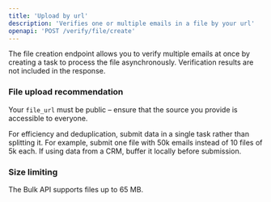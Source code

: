 ```yaml
---
title: 'Upload by url'
description: 'Verifies one or multiple emails in a file by your url'
openapi: 'POST /verify/file/create'
---
```


The file creation endpoint allows you to verify multiple emails at once by creating a task to process the file asynchronously.
Verification results are not included in the response.

### File upload recommendation

Your `file_url` must be public – ensure that the source you provide is accessible to everyone.

For efficiency and deduplication, submit data in a single task rather than splitting it.
For example, submit one file with 50k emails instead of 10 files of 5k each. If using data from a CRM, buffer it locally before submission.

### Size limiting
The Bulk API supports files up to 65 MB.

